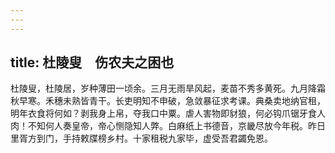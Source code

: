 ```yaml
---
---
---
```

title: 杜陵叟　伤农夫之困也
---



杜陵叟，杜陵居，岁种薄田一顷余。三月无雨旱风起，麦苗不秀多黄死。九月降霜秋早寒。禾穗未熟皆青干。长吏明知不申破，急敛暴征求考课。典桑卖地纳官租，明年衣食将何如？剥我身上帛，夺我口中粟。虐人害物即豺狼，何必钩爪锯牙食人肉！不知何人奏皇帝，帝心恻隐知人弊。白麻纸上书德音，京畿尽放今年税。昨日里胥方到门，手持敕牒榜乡村。十家租税九家毕，虚受吾君蠲免恩。